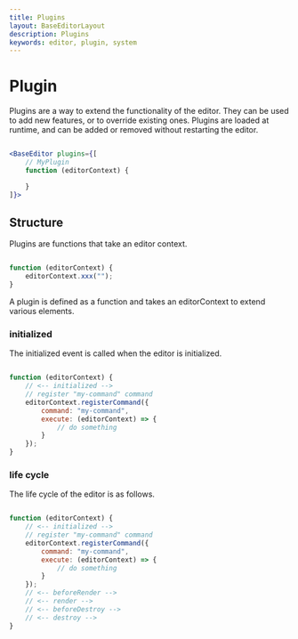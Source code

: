 ```yaml
---
title: Plugins
layout: BaseEditorLayout
description: Plugins
keywords: editor, plugin, system
---
```

  
# Plugin

Plugins are a way to extend the functionality of the editor. They can be used to add new features, or to override existing ones. Plugins are loaded at runtime, and can be added or removed without restarting the editor.


```jsx

<BaseEditor plugins={[
    // MyPlugin
    function (editorContext) {

    }
]}>

```

## Structure

Plugins are functions that take an editor context.

```jsx

function (editorContext) {
    editorContext.xxx("");
}

```

A plugin is defined as a function and takes an editorContext to extend various elements.

### initialized 

The initialized event is called when the editor is initialized.

```jsx

function (editorContext) {
    // <-- initialized -->
    // register "my-command" command
    editorContext.registerCommand({
        command: "my-command",
        execute: (editorContext) => {
            // do something
        }
    });
}

```

### life cycle

The life cycle of the editor is as follows.

```jsx

function (editorContext) {
    // <-- initialized -->
    // register "my-command" command
    editorContext.registerCommand({
        command: "my-command",
        execute: (editorContext) => {
            // do something
        }
    });
    // <-- beforeRender -->
    // <-- render -->
    // <-- beforeDestroy -->
    // <-- destroy -->
}

```

